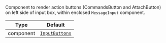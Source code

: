 Component to render action buttons (CommandsButton and AttachButton) on left side of input box, within enclosed `MessageInput` component.

| Type | Default |
| - | - |
| component | [`InputButtons`](/reactnative/ui-components/input-buttons) |

